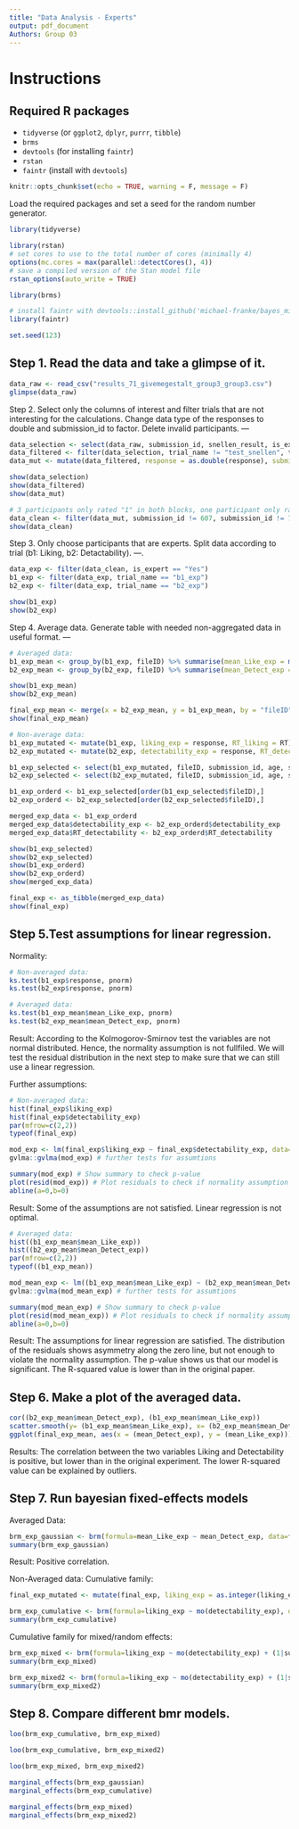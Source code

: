 ---
title: "Data Analysis - Experts"
output: pdf_document
Authors: Group 03
---

# Instructions

## Required R packages
* `tidyverse` (or `ggplot2`, `dplyr`, `purrr`, `tibble`)
* `brms`
* `devtools` (for installing `faintr`)
* `rstan`
* `faintr` (install with `devtools`)

```{r setup, include=FALSE}
knitr::opts_chunk$set(echo = TRUE, warning = F, message = F)
```

Load the required packages and set a seed for the random number generator.
```{r}
library(tidyverse)

library(rstan)
# set cores to use to the total number of cores (minimally 4)
options(mc.cores = max(parallel::detectCores(), 4))
# save a compiled version of the Stan model file
rstan_options(auto_write = TRUE)

library(brms)

# install faintr with devtools::install_github('michael-franke/bayes_mixed_regression_tutorial/faintr', build_vignettes = TRUE))
library(faintr)

set.seed(123)

```

Step 1. Read the data and take a glimpse of it.
---

```{r}
data_raw <- read_csv("results_71_givemegestalt_group3_group3.csv")
glimpse(data_raw)
```


Step 2. Select only the columns of interest and filter trials that are not interesting for the calculations.
Change data type of the responses to double and submission_id to factor. Delete invalid participants.
---

```{r}
data_selection <- select(data_raw, submission_id, snellen_result, is_expert, age, gender, trial_name, trial_number, fileID, response, RT, timeSpent, comments)
data_filtered <- filter(data_selection, trial_name != "test_snellen", trial_name != "b0_expert")
data_mut <- mutate(data_filtered, response = as.double(response), submission_id = factor(submission_id))

show(data_selection)
show(data_filtered)
show(data_mut)

# 3 participants only rated "1" in both blocks, one participant only rated "7", one gave a invalid input for the Snellen test, we exclude them:
data_clean <- filter(data_mut, submission_id != 607, submission_id != 736, submission_id != 475, submission_id != 480, submission_id != 726)
show(data_clean)

```

Step 3. Only choose participants that are experts.
Split data according to trial (b1: Liking, b2: Detactability).
---.
```{r}
data_exp <- filter(data_clean, is_expert == "Yes")
b1_exp <- filter(data_exp, trial_name == "b1_exp")
b2_exp <- filter(data_exp, trial_name == "b2_exp")

show(b1_exp)
show(b2_exp)
```

Step 4. Average data.
Generate table with needed non-aggregated data in useful format.
---
```{r}
# Averaged data:
b1_exp_mean <- group_by(b1_exp, fileID) %>% summarise(mean_Like_exp = mean(response))
b2_exp_mean <- group_by(b2_exp, fileID) %>% summarise(mean_Detect_exp = mean(response))

show(b1_exp_mean)
show(b2_exp_mean)

final_exp_mean <- merge(x = b2_exp_mean, y = b1_exp_mean, by = "fileID")
show(final_exp_mean)

# Non-average data:
b1_exp_mutated <- mutate(b1_exp, liking_exp = response, RT_liking = RT)
b2_exp_mutated <- mutate(b2_exp, detectability_exp = response, RT_detectability = RT)

b1_exp_selected <- select(b1_exp_mutated, fileID, submission_id, age, snellen_result, timeSpent, liking_exp, RT_liking)
b2_exp_selected <- select(b2_exp_mutated, fileID, submission_id, age, snellen_result, timeSpent, detectability_exp, RT_detectability)

b1_exp_orderd <- b1_exp_selected[order(b1_exp_selected$fileID),]
b2_exp_orderd <- b2_exp_selected[order(b2_exp_selected$fileID),]

merged_exp_data <- b1_exp_orderd
merged_exp_data$detectability_exp <- b2_exp_orderd$detectability_exp
merged_exp_data$RT_detectability <- b2_exp_orderd$RT_detectability

show(b1_exp_selected)
show(b2_exp_selected)
show(b1_exp_orderd)
show(b2_exp_orderd)
show(merged_exp_data)

final_exp <- as_tibble(merged_exp_data)
show(final_exp)

```

Step 5.Test assumptions for linear regression.
---
Normality: 
```{r}
# Non-averaged data:
ks.test(b1_exp$response, pnorm)
ks.test(b2_exp$response, pnorm)

# Averaged data:
ks.test(b1_exp_mean$mean_Like_exp, pnorm)
ks.test(b2_exp_mean$mean_Detect_exp, pnorm)
```
Result: According to the Kolmogorov-Smirnov test the variables are not normal distributed. Hence, the normality assumption is not fullfiled. We will test the residual distribution in the next step to make sure that we can still use a linear regression.

Further assumptions:
```{r}
# Non-averaged data:
hist(final_exp$liking_exp)
hist(final_exp$detectability_exp)
par(mfrow=c(2,2))
typeof(final_exp)

mod_exp <- lm(final_exp$liking_exp ~ final_exp$detectability_exp, data=final_exp) #linear regression model
gvlma::gvlma(mod_exp) # further tests for assumtions

summary(mod_exp) # Show summary to check p-value
plot(resid(mod_exp)) # Plot residuals to check if normality assumption is necessary
abline(a=0,b=0)
```
Result: Some of the assumptions are not satisfied. Linear regression is not optimal.

```{r}
# Averaged data: 
hist((b1_exp_mean$mean_Like_exp))
hist((b2_exp_mean$mean_Detect_exp))
par(mfrow=c(2,2))
typeof((b1_exp_mean))

mod_mean_exp <- lm((b1_exp_mean$mean_Like_exp) ~ (b2_exp_mean$mean_Detect_exp), data=final_exp_mean) # linear regression model
gvlma::gvlma(mod_mean_exp) # further tests for assumtions

summary(mod_mean_exp) # Show summary to check p-value
plot(resid(mod_mean_exp)) # Plot residuals to check if normality assumption is necessary
abline(a=0,b=0)
```
Result: The assumptions for linear regression are satisfied. The distribution of the residuals shows asymmetry along the zero line, but not enough to violate the normality assumption. The p-value shows us that our model is significant. The R-squared value is lower than in the original paper.

Step 6. Make a plot of the averaged data.
---
```{r}
cor((b2_exp_mean$mean_Detect_exp), (b1_exp_mean$mean_Like_exp))
scatter.smooth(y= (b1_exp_mean$mean_Like_exp), x= (b2_exp_mean$mean_Detect_exp), xlab = "Means Detection Scores", ylab = "Means Liking Scores")
ggplot(final_exp_mean, aes(x = (mean_Detect_exp), y = (mean_Like_exp))) + geom_point() + geom_smooth(method = "lm")
```
Results: The correlation between the two variables Liking and Detectability is positive, but lower than in the original experiment.
The lower R-squared value can be explained by outliers.

Step 7. Run bayesian fixed-effects models
---
Averaged Data:
```{r}
brm_exp_gaussian <- brm(formula=mean_Like_exp ~ mean_Detect_exp, data=final_exp_mean, family = "gaussian")
summary(brm_exp_gaussian)
```
Result: Positive correlation.

Non-Averaged data:
Cumulative family:
```{r}
final_exp_mutated <- mutate(final_exp, liking_exp = as.integer(liking_exp), detectability_exp = as.integer(detectability_exp))

brm_exp_cumulative <- brm(formula=liking_exp ~ mo(detectability_exp), data=final_exp_mutated, family = "cumulative")
summary(brm_exp_cumulative)
```
Cumulative family for mixed/random effects:
```{r}
brm_exp_mixed <- brm(formula=liking_exp ~ mo(detectability_exp) + (1|submission_id), data=final_exp_mutated, family = "cumulative")
summary(brm_exp_mixed)
```

```{r}
brm_exp_mixed2 <- brm(formula=liking_exp ~ mo(detectability_exp) + (1|submission_id) + (1|fileID), data=final_exp_mutated, family = "cumulative")
summary(brm_exp_mixed2)
```

Step 8. Compare different bmr models.
---
```{r}

loo(brm_exp_cumulative, brm_exp_mixed)

```

```{r}

loo(brm_exp_cumulative, brm_exp_mixed2)

```

```{r}

loo(brm_exp_mixed, brm_exp_mixed2)

```


```{r}
marginal_effects(brm_exp_gaussian)
marginal_effects(brm_exp_cumulative)

marginal_effects(brm_exp_mixed)
marginal_effects(brm_exp_mixed2)

```
